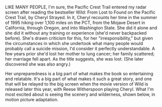 LIKE MANY PEOPLE, I'm sure, the Pacific Crest Trail entered my radar screen after reading the bestseller Wild: From Lost to Found on the Pacific Crest Trail, by Cheryl Strayed. In it, Cheryl recounts her time in the summer of 1995 hiking over 1,100 miles on the PCT, from the Mojave Desert in California, through Oregon, and into Washington State. She did it alone and she did it without any training or experience (she'd never backpacked before). She's drawn criticism for this, for her "irresponsibility," but given the circumstances in which she undertook what many people would probably call a suicide mission, I'd consider it perfectly understandable. A few years prior she'd lost her mother to lung cancer; her family scattered; her marriage fell apart. As the title suggests, she was lost. (She later discovered she was also angry.)

Her unpreparedness is a big part of what makes the book so entertaining and relatable. It's a big part of what makes it such a great story, and one that will be relayed to the big screen when the movie version of Wild is released later this year, with Reese Witherspoon playing Cheryl. What I'm most excited about is seeing the scenery and wilderness, shown below, in motion picture adaptation. 
